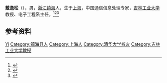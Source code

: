 '''戴逸松'''（{{bd|1936年||2001年|1月25日}}），男，[[浙江|浙江]][[镇海县|镇海]]人，生于[[上海|上海]]，中国通信信息处理专家，[[吉林工业大学|吉林工业大学]]教授、电子工程系主任。<ref>{{Cite book|title=中华当代文化名人大辞典|author=张品兴, 殷登祥, 陈有进等主编|publisher=中国广播电视出版社|year=1992|isbn=9787504315137|location=北京|pages=}}</ref><ref>{{Cite book|title=二十世纪中国名人辞典|author=蔡开松, 于信凤主编; 曾卓明, 周溯源, 赵书刚副主编|publisher=辽宁人民出版社|year=1991|isbn=|location=沈阳|pages=}}</ref><ref>{{Cite book|title=吉林省百科全书 • 下册|author=王云坤主编; 尤国, 尹峰文, 邢世杰等副主编|publisher=吉林人民出版社|year=1998|isbn=|location=长春|pages=}}</ref>

== 参考资料 ==
{{reflist}}

{{中国人物小作品}}

{{Authority control}}
{{DEFAULTSORT:Dai戴}}
[[Category:戴姓|Yi]]
[[Category:镇海县人|Category:镇海县人]]
[[Category:上海人|Category:上海人]]
[[Category:清华大学校友|Category:清华大学校友]]
[[Category:吉林工业大学教授|Category:吉林工业大学教授]]